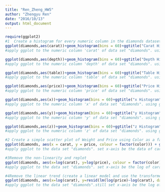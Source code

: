 ```yaml
---
title: "Ren_Zheng_HW5"
author: "Zhengyu Ren"
date: "2016/10/13"
output: html_document
---
```

```r
require(ggplot2)
#1 	Create a histogram for every numeric column	in the diamonds	dataset
ggplot(diamonds,aes(carat))+geom_histogram(bins = 60)+ggtitle("Carat Histogram")
#apply ggplot to the numeric column 'carat' of data set "diamonds". using geom_histogram to create histogram and add details about the histogrm behind by '+'

ggplot(diamonds,aes(depth))+geom_histogram(bins = 60)+ggtitle("Depth Histogram")
#apply ggplot to the numeric column 'depth' of data set "diamonds". using geom_histogram to create histogram and add details about the histogrm behind by '+'

ggplot(diamonds,aes(table))+geom_histogram(bins = 60)+ggtitle("Table Histogram")
#apply ggplot to the numeric column 'table' of data set "diamonds". using geom_histogram to create histogram and add details about the histogrm behind by '+'

ggplot(diamonds,aes(price))+geom_histogram(bins = 60)+ggtitle("Price Histogram")
#apply ggplot to the numeric column 'price' of data set "diamonds". using geom_histogram to create histogram and add details about the histogrm behind by '+'

ggplot(diamonds,aes(x))+geom_histogram(bins = 60)+ggtitle("x Histogram")
#apply ggplot to the numeric column 'x' of data set "diamonds". using geom_histogram to create histogram and add details about the histogrm behind by '+'

ggplot(diamonds,aes(y))+geom_histogram(bins = 60)+ggtitle("y Histogram")
#apply ggplot to the numeric column 'y' of data set "diamonds". using geom_histogram to create histogram and add details about the histogrm behind by '+'

ggplot(diamonds,aes(z))+geom_histogram(bins = 60)+ggtitle("z Histogram")
#apply ggplot to the numeric column 'z' of data set "diamonds". using geom_histogram to create histogram and add details about the histogrm behind by '+'

#2 Create a simple scatter plot of Weight and Price using Color as a facet.
ggplot(diamonds, aes(x = carat, y = price, colour = factor(color))) + geom_point()+xlab("Weight")+labs(title="Diamonds - Weight to Price by Color")+theme(plot.title = element_text(colour = "blue"))
#apply ggplot to the data set "diamonds". set x-axis be the data of carat and y-axis be the data of price by 'aes' function to create the list of unevaluated expression,and for scatter plot we use'geom_point'.finally add all details behind about the label,title and color by function 'lab' ond 'theme'.

#3Remove the non-linearity and replot
ggplot(diamonds, aes(x=log(carat), y=log(price), colour = factor(color)))+ geom_point()+xlab("Weight")+ylab("Price")+labs(title="Diamonds - Weight to Price (Linear)")+theme(plot.title = element_text(colour = "blue"))
#apply ggplot to the data set "diamonds". set x-axis be the log of carat and y-axis be the log of price in order to remove the non-linearity.using'aes' function to create the list of unevaluated expression,and for scatter plot we use'geom_point'.finally add all details behind about the label,title and color by function 'lab' ond 'theme'.

#4Remove the linear trend (create a linear model and use the transformed weight on the x-axis and the residuals on the y-axis)
ggplot(diamonds, aes(x=log(carat), y=resid(lm(log(price)~log(carat), data = diamonds)), colour = factor(color)))+geom_point()+xlab("Weight")+ylab("Price Residuals")+labs(title="Diamonds - Weight to Price (Linear)")+theme(plot.title = element_text(colour = "blue"))+theme(legend.position="top")
#apply ggplot to the data set "diamonds".still set x-axis be the log of carat. This time,use lm to fit the linear models based on the the log(price) to the log(carat),then apply function 'resid' to extracts model residuals. set the y-axis be the new variable.and for scatter plot we use'geom_point'.finally add all details behind about the label,title and color by function 'lab' ond 'theme'.
```

